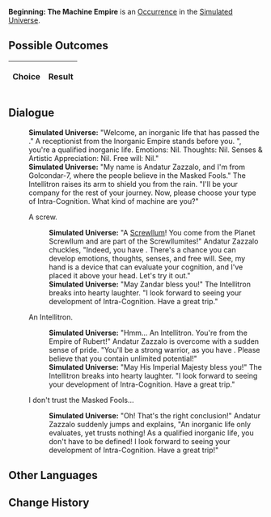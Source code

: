 {{Simulated Universe Event Infobox
|title         = Beginning: The Machine Empire
|image         = Trailblaze Secret 7.png
|type          =
|domains_su    = 
|domains_ext   = 
|domains_swarm = 
|domains_gng   = 
|requirements  =
|prev          = 
|next          = 
|indexRewards  =
|characters    = Screwllum
}}
'''Beginning: The Machine Empire''' is an [[Simulated Universe/Occurrence|Occurrence]] in the [[Simulated Universe]].

==Possible Outcomes==
{| class="article-table"
!Choice
!Result

|}

<!--
==Gameplay Notes==

-->
==Dialogue==
{{Dialogue Start}}
:'''Simulated Universe:''' "Welcome, an inorganic life that has passed the {{Color|Keyword|cognitive evaluation}}." A receptionist from the Inorganic Empire stands before you. "{{Color|Keyword|According to the test}}, you're a qualified inorganic life. Emotions: Nil. Thoughts: Nil. Senses & Artistic Appreciation: Nil. Free will: Nil."
:'''Simulated Universe:''' "My name is Andatur Zazzalo, and I'm from Golcondar-7, where the people believe in the Masked Fools." The Intellitron raises its arm to shield you from the rain. "I'll be your company for the rest of your journey. Now, please choose your type of Intra-Cognition. What kind of machine are you?"
:{{DIcon|Arrow}} A screw.
::'''Simulated Universe:''' "A [[Screwllum]]! You come from the Planet Screwllum and are part of the Screwllumites!" Andatur Zazzalo chuckles, "Indeed, you have {{Color|Keyword|intelligence}}. There's a chance you can develop emotions, thoughts, senses, and free will. See, my hand is a device that can evaluate your cognition, and I've placed it above your head. Let's try it out."
::'''Simulated Universe:''' "May Zandar bless you!" The Intellitron breaks into hearty laughter. "I look forward to seeing your development of Intra-Cognition. Have a great trip."
:{{DIcon|Arrow}} An Intellitron.
::'''Simulated Universe:''' "Hmm... An Intellitron. You're from the Empire of Rubert!" Andatur Zazzalo is overcome with a sudden sense of pride. "You'll be a strong warrior, as you have {{Color|Keyword|technology}}. Please believe that you contain unlimited potential!"
::'''Simulated Universe:''' "May His Imperial Majesty bless you!" The Intellitron breaks into hearty laughter. "I look forward to seeing your development of Intra-Cognition. Have a great trip."
:{{DIcon|Arrow}} I don't trust the Masked Fools...
::'''Simulated Universe:''' "Oh! That's the right conclusion!" Andatur Zazzalo suddenly jumps and explains, "An inorganic life only evaluates, yet trusts nothing! As a qualified inorganic life, you don't have to be defined! I look forward to seeing your development of Intra-Cognition. Have a great trip!"
{{Dialogue End}}

==Other Languages==
{{Other Languages
|en   = Beginning: The Machine Empire
|zhs  = 开端•机械帝国
|zht  = 開端•機械帝國
|ja   = {{Rubi|発端|ほったん}}・{{Rubi|機械帝国|きかいていこく}}
|ko   = 시작•기계제국
|es   = Comienzo: el Imperio de las máquinas
|fr   = Débuts dans l'Empire des machines
|ru   = Начало: Империя машин
|th   = จุดเริ่มต้น: จักรวรรดิจักรกล
|vi   = Khởi Đầu - Đế Quốc Máy Móc
|de   = Der Anfang: Das Imperium der Maschinen
|id   = Permulaan: Kekaisaran Mesin
|pt   = Início: O Império Maquinário
}}

==Change History==
{{Change History|1.0}}
